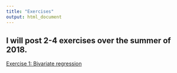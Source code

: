 ```yaml
---
title: "Exercises"
output: html_document
---
```


## I will post 2-4 exercises over the summer of 2018.

[Exercise 1: Bivariate regression](STLinequality.html)